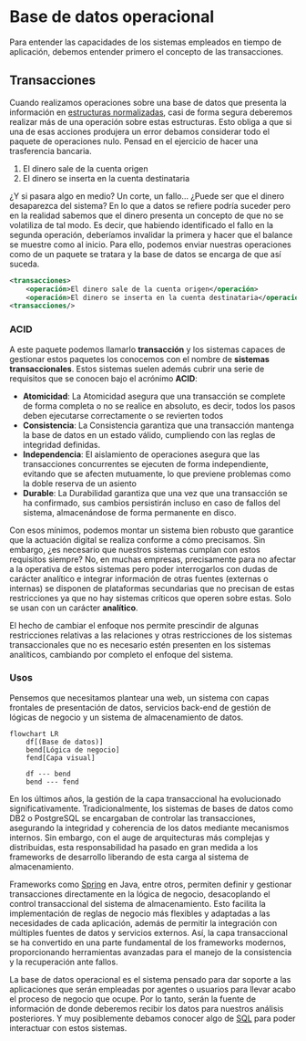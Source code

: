 # Base de datos operacional

Para entender las capacidades de los sistemas empleados en tiempo de aplicación, debemos entender primero el concepto de las transacciones.

## Transacciones

Cuando realizamos operaciones sobre una base de datos que presenta la información en [estructuras normalizadas](../modelado/formasnormales.qmd), casi de forma segura deberemos realizar más de una operación sobre estas estructuras. Esto obliga a que si una de esas acciones produjera un error debamos considerar todo el paquete de operaciones nulo. Pensad en el ejercicio de hacer una trasferencia bancaria.

1. El dinero sale de la cuenta origen
2. El dinero se inserta en la cuenta destinataria

¿Y si pasara algo en medio? Un corte, un fallo... ¿Puede ser que el dinero desaparezca del sistema? En lo que a datos se refiere podría suceder pero en la realidad sabemos que el dinero presenta un concepto de que no se volatiliza de tal modo. Es decir, que habiendo identificado el fallo en la segunda operación, deberíamos invalidar la primera y hacer que el balance se muestre como al inicio. Para ello, podemos enviar nuestras operaciones como de un paquete se tratara y la base de datos se encarga de que así suceda.

```xml
<transacciones>
    <operación>El dinero sale de la cuenta origen</operación>
    <operación>El dinero se inserta en la cuenta destinataria</operación>
<transacciones/>
```

### ACID

A este paquete podemos llamarlo **transacción** y los sistemas capaces de gestionar estos paquetes los conocemos con el nombre de **sistemas transaccionales**. Estos sistemas suelen además cubrir una serie de requisitos que se conocen bajo el acrónimo **ACID**:

* **Atomicidad**:  La Atomicidad asegura que una transacción se complete de forma completa o no se realice en absoluto, es decir, todos los pasos deben ejecutarse correctamente o se revierten todos
* **Consistencia**: La Consistencia garantiza que una transacción mantenga la base de datos en un estado válido, cumpliendo con las reglas de integridad definidas.
* **Independencia**: El aislamiento  de operaciones asegura que las transacciones concurrentes se ejecuten de forma independiente, evitando que se afecten mutuamente, lo que previene problemas como la doble reserva de un asiento
* **Durable**: La Durabilidad garantiza que una vez que una transacción se ha confirmado, sus cambios persistirán incluso en caso de fallos del sistema, almacenándose de forma permanente en disco.

Con esos mínimos, podemos montar un sistema bien robusto que garantice que la actuación digital se realiza conforme a cómo precisamos. Sin embargo, ¿es necesario que nuestros sistemas cumplan con estos requisitos siempre? No, en muchas empresas, precisamente para no afectar a la operativa de estos sistemas pero poder interrogarlos con dudas de carácter analítico e integrar información de otras fuentes (externas o internas) se disponen de plataformas secundarias que no precisan de estas restricciones ya que no hay sistemas críticos que operen sobre estas. Solo se usan con un carácter **analítico**.

El hecho de cambiar el enfoque nos permite prescindir de algunas restricciones relativas a las relaciones y otras restricciones de los sistemas transaccionales que no es necesario estén presenten en los sistemas analíticos, cambiando por completo el enfoque del sistema.

### Usos

Pensemos que necesitamos plantear una web, un sistema con capas frontales de presentación de datos, servicios back-end de gestión de lógicas de negocio y un sistema de almacenamiento de datos.

```mermaid
flowchart LR
    df[(Base de datos)]
    bend[Lógica de negocio]
    fend[Capa visual]

    df --- bend
    bend --- fend
```

En los últimos años, la gestión de la capa transaccional ha evolucionado significativamente. Tradicionalmente, los sistemas de bases de datos como DB2 o PostgreSQL se encargaban de controlar las transacciones, asegurando la integridad y coherencia de los datos mediante mecanismos internos. Sin embargo, con el auge de arquitecturas más complejas y distribuidas, esta responsabilidad ha pasado en gran medida a los frameworks de desarrollo liberando de esta carga al sistema de almacenamiento.

Frameworks como [Spring](https://spring.io/) en Java, entre otros, permiten definir y gestionar transacciones directamente en la lógica de negocio, desacoplando el control transaccional del sistema de almacenamiento. Esto facilita la implementación de reglas de negocio más flexibles y adaptadas a las necesidades de cada aplicación, además de permitir la integración con múltiples fuentes de datos y servicios externos. Así, la capa transaccional se ha convertido en una parte fundamental de los frameworks modernos, proporcionando herramientas avanzadas para el manejo de la consistencia y la recuperación ante fallos.

La base de datos operacional es el sistema pensado para dar soporte a las aplicaciones que serán empleadas por agentes o usuarios para llevar acabo el proceso de negocio que ocupe. Por lo tanto, serán la fuente de información de donde deberemos recibir los datos para nuestros análisis posteriores. Y muy posiblemente debamos conocer algo de [SQL](sql.qmd) para poder interactuar con estos sistemas.